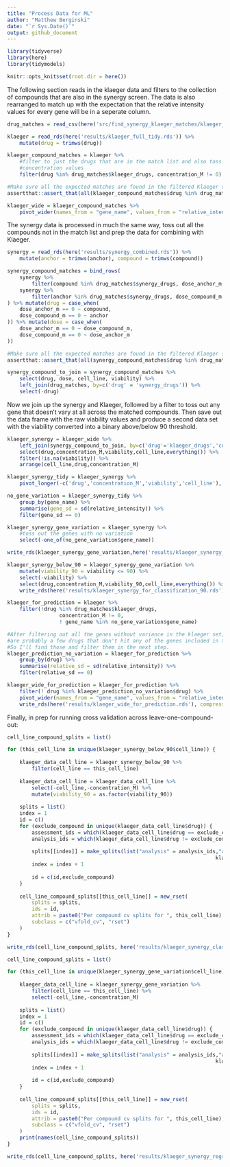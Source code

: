 ```yaml
---
title: "Process Data for ML"
author: "Matthew Berginski"
date: "`r Sys.Date()`"
output: github_document
---
```


```r
library(tidyverse)
library(here)
library(tidymodels)

knitr::opts_knit$set(root.dir = here())
```

The following section reads in the klaeger data and filters to the collection of compounds that are also in the synergy screen. The data is also rearranged to match up with the expectation that the relative intensity values for every gene will be in a seperate column.

```r
drug_matches = read_csv(here('src/find_synergy_klaeger_matches/klaeger_synergy_drug_matches.csv'))

klaeger = read_rds(here('results/klaeger_full_tidy.rds')) %>%
	mutate(drug = trimws(drug))

klaeger_compound_matches = klaeger %>%
	#filter to just the drugs that are in the match list and also toss out the zero
	#concentration values
	filter(drug %in% drug_matches$klaeger_drugs, concentration_M != 0)

#Make sure all the expected matches are found in the filtered Klaeger set
assertthat::assert_that(all(klaeger_compound_matches$drug %in% drug_matches$klaeger_drugs))

klaeger_wide = klaeger_compound_matches %>%
	pivot_wider(names_from = "gene_name", values_from = "relative_intensity")
```

The synergy data is processed in much the same way, toss out all the compounds not in the match list and prep the data for combining with Klaeger.

```r
synergy = read_rds(here('results/synergy_combined.rds')) %>%
	mutate(anchor = trimws(anchor), compound = trimws(compound))

synergy_compound_matches = bind_rows(
	synergy %>%
		filter(compound %in% drug_matches$synergy_drugs, dose_anchor_m == 0, dose_compound_m != 0),
	synergy %>%
		filter(anchor %in% drug_matches$synergy_drugs, dose_compound_m == 0, dose_anchor_m != 0)
) %>% mutate(drug = case_when(
	dose_anchor_m == 0 ~ compound,
	dose_compound_m == 0 ~ anchor
)) %>% mutate(dose = case_when(
	dose_anchor_m == 0 ~ dose_compound_m,
	dose_compound_m == 0 ~ dose_anchor_m
))

#Make sure all the expected matches are found in the filtered Klaeger set
assertthat::assert_that(all(synergy_compound_matches$drug %in% drug_matches$synergy_drugs))

synergy_compound_to_join = synergy_compound_matches %>%
	select(drug, dose, cell_line, viability) %>%
	left_join(drug_matches, by=c('drug' = 'synergy_drugs')) %>%
	select(-drug)
```
Now we join up the synergy and Klaeger, followed by a filter to toss out any gene that doesn't vary at all across the matched compounds. Then save out the data frame with the raw viability values and produce a second data set with the viability converted into a binary above/below 90 threshold.

```r
klaeger_synergy = klaeger_wide %>%
	left_join(synergy_compound_to_join, by=c('drug'='klaeger_drugs','concentration_M'='dose')) %>%
	select(drug,concentration_M,viability,cell_line,everything()) %>%
	filter(!is.na(viability)) %>% 
	arrange(cell_line,drug,concentration_M)

klaeger_synergy_tidy = klaeger_synergy %>%
	pivot_longer(-c('drug','concentration_M','viability','cell_line'), names_to = "gene_name", values_to = 'relative_intensity')

no_gene_variation = klaeger_synergy_tidy %>%
	group_by(gene_name) %>%
	summarise(gene_sd = sd(relative_intensity)) %>%
	filter(gene_sd == 0)

klaeger_synergy_gene_variation = klaeger_synergy %>%
	#toss out the genes with no variation
	select(-one_of(no_gene_variation$gene_name))

write_rds(klaeger_synergy_gene_variation,here('results/klaeger_synergy_for_regression.rds'), compress='gz')

klaeger_synergy_below_90 = klaeger_synergy_gene_variation %>%
	mutate(viability_90 = viability <= 90) %>%
	select(-viability) %>%
	select(drug,concentration_M,viability_90,cell_line,everything()) %>% 
	write_rds(here('results/klaeger_synergy_for_classification_90.rds'), compress='gz')

klaeger_for_prediction = klaeger %>% 
	filter(!drug %in% drug_matches$klaeger_drugs, 
				 concentration_M != 0,
				 ! gene_name %in% no_gene_variation$gene_name)

#After filtering out all the genes without variance in the klaeger set, there
#are probably a few drugs that don't hit any of the genes included in the model.
#So I'll find those and filter them in the next step.
klaeger_prediction_no_variation = klaeger_for_prediction %>% 
	group_by(drug) %>% 
	summarise(relative_sd = sd(relative_intensity)) %>% 
	filter(relative_sd == 0)

klaeger_wide_for_prediction = klaeger_for_prediction %>%
	filter(! drug %in% klaeger_prediction_no_variation$drug) %>%
	pivot_wider(names_from = "gene_name", values_from = "relative_intensity") %>%
	write_rds(here('results/klaeger_wide_for_prediction.rds'), compress='gz')
```

Finally, in prep for running cross validation across leave-one-compound-out:

```r
cell_line_compound_splits = list()

for (this_cell_line in unique(klaeger_synergy_below_90$cell_line)) {
	
	klaeger_data_cell_line = klaeger_synergy_below_90 %>%
		filter(cell_line == this_cell_line)
	
	klaeger_data_cell_line = klaeger_data_cell_line %>%
		select(-cell_line,-concentration_M) %>%
		mutate(viability_90 = as.factor(viability_90))
	
	splits = list()
	index = 1
	id = c()
	for (exclude_compound in unique(klaeger_data_cell_line$drug)) {
		assessment_ids = which(klaeger_data_cell_line$drug == exclude_compound)
		analysis_ids = which(klaeger_data_cell_line$drug != exclude_compound)
		
		splits[[index]] = make_splits(list("analysis" = analysis_ids,"assessment" = assessment_ids),
																	klaeger_data_cell_line %>% select(-drug))
		index = index + 1
		
		id = c(id,exclude_compound)
	}
	
	cell_line_compound_splits[[this_cell_line]] = new_rset(
		splits = splits,
		ids = id,
		attrib = paste0("Per compound cv splits for ", this_cell_line),
		subclass = c("vfold_cv", "rset")
	)
}

write_rds(cell_line_compound_splits, here('results/klaeger_synergy_classification_90_CV_split.rds'), compress = 'gz')
```

```r
cell_line_compound_splits = list()

for (this_cell_line in unique(klaeger_synergy_gene_variation$cell_line)) {
	
	klaeger_data_cell_line = klaeger_synergy_gene_variation %>%
		filter(cell_line == this_cell_line) %>%
		select(-cell_line,-concentration_M)
	
	splits = list()
	index = 1
	id = c()
	for (exclude_compound in unique(klaeger_data_cell_line$drug)) {
		assessment_ids = which(klaeger_data_cell_line$drug == exclude_compound)
		analysis_ids = which(klaeger_data_cell_line$drug != exclude_compound)
		
		splits[[index]] = make_splits(list("analysis" = analysis_ids,"assessment" = assessment_ids),
																	klaeger_data_cell_line %>% select(-drug))
		index = index + 1
		
		id = c(id,exclude_compound)
	}
	
	cell_line_compound_splits[[this_cell_line]] = new_rset(
		splits = splits,
		ids = id,
		attrib = paste0("Per compound cv splits for ", this_cell_line),
		subclass = c("vfold_cv", "rset")
	)
	print(names(cell_line_compound_splits))
}

write_rds(cell_line_compound_splits, here('results/klaeger_synergy_regression_CV_split.rds'), compress = 'gz')
```